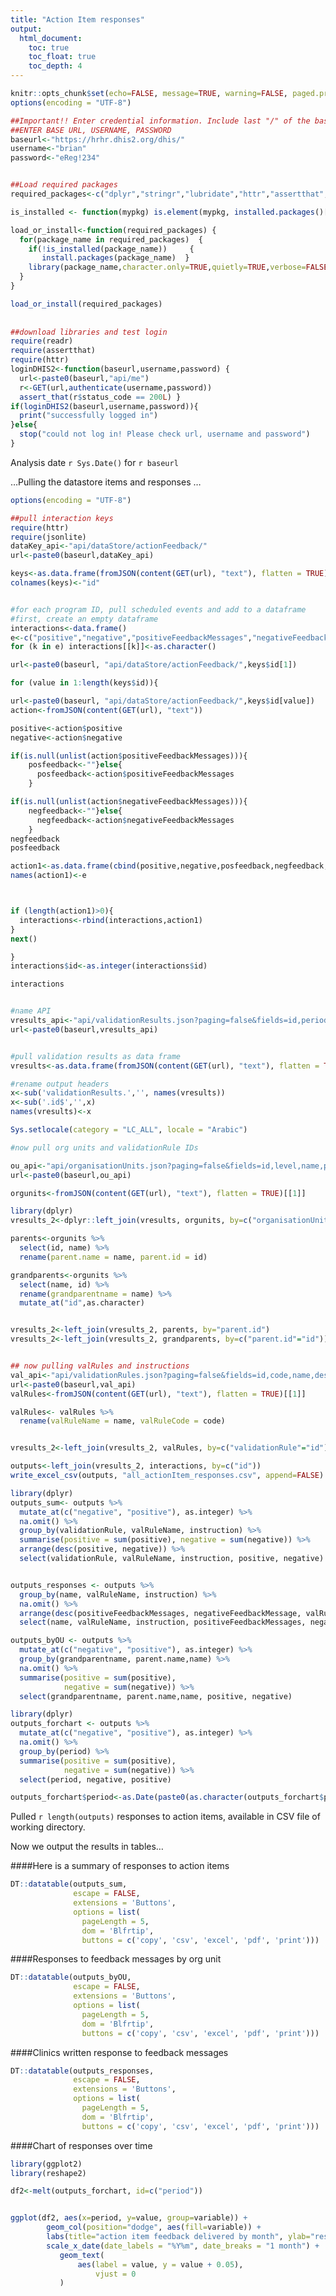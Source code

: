 ---
title: "Action Item responses"
output: 
  html_document:
    toc: true
    toc_float: true
    toc_depth: 4
---

```{r setup, include=FALSE}
knitr::opts_chunk$set(echo=FALSE, message=TRUE, warning=FALSE, paged.print=FALSE, fig.width = 7)
options(encoding = "UTF-8")

##Important!! Enter credential information. Include last "/" of the baseurl
##ENTER BASE URL, USERNAME, PASSWORD
baseurl<-"https://hrhr.dhis2.org/dhis/"
username<-"brian"
password<-"eReg!234"


##Load required packages
required_packages<-c("dplyr","stringr","lubridate","httr","assertthat","readr","stats","DT","ggplot2","utils","datasets","methods","base","knitr","reshape2")      

is_installed <- function(mypkg) is.element(mypkg, installed.packages()[,1])

load_or_install<-function(required_packages) {
  for(package_name in required_packages)  {
    if(!is_installed(package_name))     {
       install.packages(package_name)  }
    library(package_name,character.only=TRUE,quietly=TRUE,verbose=FALSE)
  }
}

load_or_install(required_packages)
  
  
##download libraries and test login
require(readr)
require(assertthat)
require(httr)
loginDHIS2<-function(baseurl,username,password) {
  url<-paste0(baseurl,"api/me")
  r<-GET(url,authenticate(username,password))
  assert_that(r$status_code == 200L) }
if(loginDHIS2(baseurl,username,password)){
  print("successfully logged in")
}else{
  stop("could not log in! Please check url, username and password")
}

```

Analysis date `r Sys.Date()` for `r baseurl`

...Pulling the datastore items and responses ...


```{r schedule, echo=FALSE, warning=FALSE, include=FALSE}
options(encoding = "UTF-8")

##pull interaction keys
require(httr)
require(jsonlite)
dataKey_api<-"api/dataStore/actionFeedback/"
url<-paste0(baseurl,dataKey_api)

keys<-as.data.frame(fromJSON(content(GET(url), "text"), flatten = TRUE), stringsAsFactors=FALSE)
colnames(keys)<-"id"


#for each program ID, pull scheduled events and add to a dataframe
#first, create an empty dataframe
interactions<-data.frame()
e<-c("positive","negative","positiveFeedbackMessages","negativeFeedbackMessage","id")
for (k in e) interactions[[k]]<-as.character()

url<-paste0(baseurl, "api/dataStore/actionFeedback/",keys$id[1])

for (value in 1:length(keys$id)){

url<-paste0(baseurl, "api/dataStore/actionFeedback/",keys$id[value])
action<-fromJSON(content(GET(url), "text"))

positive<-action$positive
negative<-action$negative

if(is.null(unlist(action$positiveFeedbackMessages))){
    posfeedback<-""}else{
      posfeedback<-action$positiveFeedbackMessages
    }

if(is.null(unlist(action$negativeFeedbackMessages))){
    negfeedback<-""}else{
      negfeedback<-action$negativeFeedbackMessages
    }
negfeedback
posfeedback

action1<-as.data.frame(cbind(positive,negative,posfeedback,negfeedback,"id"=keys$id[value]),stringsAsFactors=FALSE)
names(action1)<-e



if (length(action1)>0){
  interactions<-rbind(interactions,action1)
}
next()

}
interactions$id<-as.integer(interactions$id)

interactions



```



```{r Pull all validation results, echo=FALSE, warning=FALSE, include=FALSE}

#name API
vresults_api<-"api/validationResults.json?paging=false&fields=id,period,organisationUnit,created,validationRule"
url<-paste0(baseurl,vresults_api)


#pull validation results as data frame
vresults<-as.data.frame(fromJSON(content(GET(url), "text"), flatten = TRUE), stringsAsFactors=FALSE)

#rename output headers
x<-sub('validationResults.','', names(vresults))
x<-sub('.id$','',x)
names(vresults)<-x


```

```{r Merge context data, echo=FALSE, warning=FALSE, include=FALSE}

Sys.setlocale(category = "LC_ALL", locale = "Arabic")

#now pull org units and validationRule IDs

ou_api<-"api/organisationUnits.json?paging=false&fields=id,level,name,parent"
url<-paste0(baseurl,ou_api)

orgunits<-fromJSON(content(GET(url), "text"), flatten = TRUE)[[1]]

library(dplyr)
vresults_2<-dplyr::left_join(vresults, orgunits, by=c("organisationUnit"="id"))

parents<-orgunits %>%
  select(id, name) %>%
  rename(parent.name = name, parent.id = id)

grandparents<-orgunits %>%
  select(name, id) %>%
  rename(grandparentname = name) %>%
  mutate_at("id",as.character)


vresults_2<-left_join(vresults_2, parents, by="parent.id")
vresults_2<-left_join(vresults_2, grandparents, by=c("parent.id"="id"))


## now pulling valRules and instructions
val_api<-"api/validationRules.json?paging=false&fields=id,code,name,description,instruction"
url<-paste0(baseurl,val_api)
valRules<-fromJSON(content(GET(url), "text"), flatten = TRUE)[[1]]

valRules<- valRules %>%
  rename(valRuleName = name, valRuleCode = code)


vresults_2<-left_join(vresults_2, valRules, by=c("validationRule"="id"))


```


```{r lastly, merge the results with contextual data, echo=FALSE}

outputs<-left_join(vresults_2, interactions, by=c("id"))
write_excel_csv(outputs, "all_actionItem_responses.csv", append=FALSE)

library(dplyr)
outputs_sum<- outputs %>%
  mutate_at(c("negative", "positive"), as.integer) %>%
  na.omit() %>%
  group_by(validationRule, valRuleName, instruction) %>%
  summarise(positive = sum(positive), negative = sum(negative)) %>%
  arrange(desc(positive, negative)) %>%
  select(validationRule, valRuleName, instruction, positive, negative)


outputs_responses <- outputs %>%
  group_by(name, valRuleName, instruction) %>%
  na.omit() %>%
  arrange(desc(positiveFeedbackMessages, negativeFeedbackMessage, valRuleName)) %>%
  select(name, valRuleName, instruction, positiveFeedbackMessages, negativeFeedbackMessage)

outputs_byOU <- outputs %>%
  mutate_at(c("negative", "positive"), as.integer) %>%
  group_by(grandparentname, parent.name,name) %>%
  na.omit() %>%
  summarise(positive = sum(positive), 
            negative = sum(negative)) %>%
  select(grandparentname, parent.name,name, positive, negative)

library(dplyr)
outputs_forchart <- outputs %>%
  mutate_at(c("negative", "positive"), as.integer) %>%
  na.omit() %>%
  group_by(period) %>%
  summarise(positive = sum(positive), 
            negative = sum(negative)) %>%
  select(period, negative, positive)

outputs_forchart$period<-as.Date(paste0(as.character(outputs_forchart$period), '01'), format='%Y%m%d')


```
Pulled `r length(outputs)` responses to action items, available in CSV file of working directory.

Now we output the results in tables...

####Here is a summary of responses to action items

```{r Datatable outputs1, include=TRUE}
DT::datatable(outputs_sum, 
              escape = FALSE,
              extensions = 'Buttons', 
              options = list(
                pageLength = 5,
                dom = 'Blfrtip', 
                buttons = c('copy', 'csv', 'excel', 'pdf', 'print')))


```

####Responses to feedback messages by org unit
```{r Datatable outputs2, include=TRUE}

DT::datatable(outputs_byOU,
              escape = FALSE,
              extensions = 'Buttons', 
              options = list(
                pageLength = 5,
                dom = 'Blfrtip', 
                buttons = c('copy', 'csv', 'excel', 'pdf', 'print')))


```

####Clinics written response to feedback messages
```{r Datatable outputs3, include=TRUE}

DT::datatable(outputs_responses,
              escape = FALSE,
              extensions = 'Buttons', 
              options = list(
                pageLength = 5,
                dom = 'Blfrtip', 
                buttons = c('copy', 'csv', 'excel', 'pdf', 'print')))


```


####Chart of responses over time
```{r over time}

library(ggplot2)
library(reshape2)

df2<-melt(outputs_forchart, id=c("period"))


ggplot(df2, aes(x=period, y=value, group=variable)) +
        geom_col(position="dodge", aes(fill=variable)) +
        labs(title="action item feedback delivered by month", ylab="responses") +
        scale_x_date(date_labels = "%Y%m", date_breaks = "1 month") +
           geom_text(
               aes(label = value, y = value + 0.05),
                   vjust = 0
           )


```